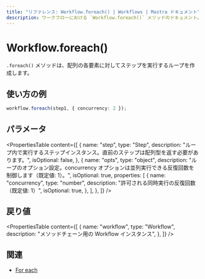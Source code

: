 ```yaml
---
title: "リファレンス: Workflow.foreach() | Workflows | Mastra ドキュメント"
description: ワークフローにおける `Workflow.foreach()` メソッドのドキュメント。配列の各要素に対してステップを実行するループを作成します。
---
```


# Workflow.foreach()

`.foreach()` メソッドは、配列の各要素に対してステップを実行するループを作成します。

## 使い方の例

```typescript copy
workflow.foreach(step1, { concurrency: 2 });
```

## パラメータ

<PropertiesTable
  content={[
    {
      name: "step",
      type: "Step",
      description:
        "ループ内で実行するステップインスタンス。直前のステップは配列型を返す必要があります。",
      isOptional: false,
    },
    {
      name: "opts",
      type: "object",
      description:
        "ループのオプション設定。concurrency オプションは並列実行できる反復回数を制御します（既定値: 1）。",
      isOptional: true,
      properties: [
        {
          name: "concurrency",
          type: "number",
          description:
            "許可される同時実行の反復回数（既定値: 1）",
          isOptional: true,
        },
      ],
    },
  ]}
/>

## 戻り値

<PropertiesTable
  content={[
    {
      name: "workflow",
      type: "Workflow",
      description: "メソッドチェーン用の Workflow インスタンス",
    },
  ]}
/>

## 関連

- [For each](../../docs/workflows/control-flow.mdx)